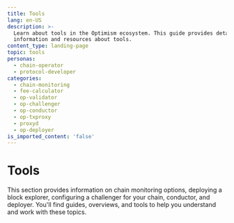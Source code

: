 ```yaml
---
title: Tools
lang: en-US
description: >-
  Learn about tools in the Optimism ecosystem. This guide provides detailed
  information and resources about tools.
content_type: landing-page
topic: tools
personas:
  - chain-operator
  - protocol-developer
categories:
  - chain-monitoring
  - fee-calculator
  - op-validator
  - op-challenger
  - op-conductor
  - op-txproxy
  - proxyd
  - op-deployer
is_imported_content: 'false'
---
```



<ChainOperatorsBanner />

# Tools

This section provides information on chain monitoring options, deploying a block explorer, configuring a challenger for your chain, conductor, and deployer. You'll find guides, overviews, and tools to help you understand and work with these topics.

<Cards>
  <Card title="Chain monitoring options" href="/operators/chain-operators/tools/chain-monitoring" />
  <Card title="Fjord fee parameter calculator" href="/operators/chain-operators/tools/fee-calculator" />
  <Card title="Deploying a block explorer" href="/operators/chain-operators/tools/explorer" />
  <Card title="Validating a Standard OP Stack chain" href="/operators/chain-operators/tools/op-validator" />
  <Card title="Conductor" href="/operators/chain-operators/tools/op-conductor" />
  <Card title="OP txproxyd" href="/operators/chain-operators/tools/op-txproxy" />
  <Card title="Proxyd" href="/operators/chain-operators/tools/proxyd" />
  <Card title="Deployer" href="/operators/chain-operators/tools/op-deployer" />
</Cards>
